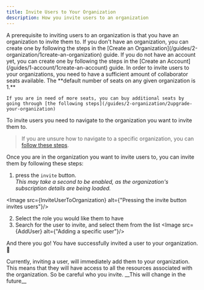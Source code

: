 ```yaml
---
title: Invite Users to Your Organization
description: How you invite users to an organization
---
```



<Card title="Do you have an organization to invite to?" icon="information">
    A prerequisite to inviting users to an organization is that you have an organization to invite them to. If you don't have an organization, you can create one by following the steps in the [Create an Organization](/guides/2-organization/1create-an-organization) guide.
    If you do not have an account yet, you can create one by following the steps in the [Create an Account](/guides/1-account/1create-an-account) guide.
</Card>

<Card title="Do you have enough contributor seats?" icon="information">
    In order to invite users to your organizations, you need to have a sufficient amount of collaborator seats available. The **default number of seats on any given organization is 1.**

    If you are in need of more seats, you can buy additional seats by going through [the following steps](/guides/2-organization/2upgrade-your-organization)
</Card>

To invite users you need to navigate to the organization you want to invite them to.
> If you are unsure how to navigate to a specific organization, you can [follow these steps](/guides/2-organization/4switch-between-organizations).

Once you are in the organization you want to invite users to, you can invite them by following these steps:

1. press the `invite` button. <br/>_This may take a second to be enabled, as the organization's subscription details are being loaded._

<Image src={InviteUserToOrganization} alt={"Pressing the invite button invites users"}/>

2. Select the role you would like them to have
3. Search for the user to invite, and select them from the list
<Image src={AddUser} alt={"Adding a specific user"}/>

And there you go! You have successfully invited a user to your organization. 🎉

<Card title="Users are added immediately!" icon="warning">
    Currently, inviting a user, will immediately add them to your organization. This means that they will have access to all the resources associated with the organization. So be careful who you invite. __This will change in the future__
</Card>